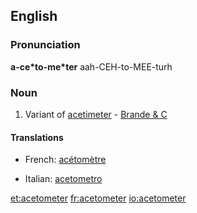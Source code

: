 ==English==

===Pronunciation===
'''a-ce*to-me*ter'''
aah-CEH-to-MEE-turh

===Noun===
{{en-noun}}

# Variant of [[acetimeter]] - [[Brande & C]]

====Translations====
{{trans-top|variant of Acetimeter}}
* French: [[acétomètre]] {{m}}
{{trans-mid}}
* Italian: [[acetometro]]
{{trans-bottom}}

[[et:acetometer]]
[[fr:acetometer]]
[[io:acetometer]]